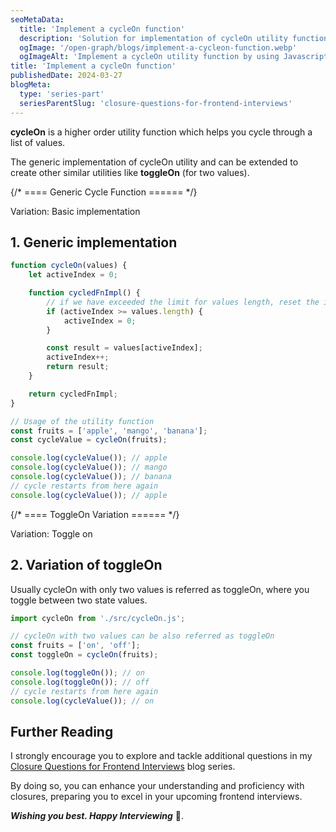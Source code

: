 ```yaml
---
seoMetaData:
  title: 'Implement a cycleOn function'
  description: 'Solution for implementation of cycleOn utility function question using closures asked in frontend interviews.'
  ogImage: '/open-graph/blogs/implement-a-cycleon-function.webp'
  ogImageAlt: 'Implement a cycleOn utility function by using Javascript closures.'
title: 'Implement a cycleOn function'
publishedDate: 2024-03-27
blogMeta:
  type: 'series-part'
  seriesParentSlug: 'closure-questions-for-frontend-interviews'
---
```


**cycleOn** is a higher order utility function which helps you cycle through a list of values.

The generic implementation of cycleOn utility and can be extended to create other similar utilities like **toggleOn** (for two values).

{/* ==== Generic Cycle Function ====== */}

<section>
<SubHeading>Variation: Basic implementation</SubHeading>

## 1. Generic implementation

```js title="./src/cycleOn.js"
function cycleOn(values) {
	let activeIndex = 0;

	function cycledFnImpl() {
		// if we have exceeded the limit for values length, reset the index
		if (activeIndex >= values.length) {
			activeIndex = 0;
		}

		const result = values[activeIndex];
		activeIndex++;
		return result;
	}

	return cycledFnImpl;
}

// Usage of the utility function
const fruits = ['apple', 'mango', 'banana'];
const cycleValue = cycleOn(fruits);

console.log(cycleValue()); // apple
console.log(cycleValue()); // mango
console.log(cycleValue()); // banana
// cycle restarts from here again
console.log(cycleValue()); // apple
```

</section>

{/* ==== ToggleOn Variation ====== */}

<section>

<SubHeading>Variation: Toggle on</SubHeading>
## 2. Variation of toggleOn

Usually cycleOn with only two values is referred as toggleOn, where you toggle between two state values.

```js title="./src/toggleOn.js"
import cycleOn from './src/cycleOn.js';

// cycleOn with two values can be also referred as toggleOn
const fruits = ['on', 'off'];
const toggleOn = cycleOn(fruits);

console.log(toggleOn()); // on
console.log(toggleOn()); // off
// cycle restarts from here again
console.log(cycleValue()); // on
```

</section>

## Further Reading

I strongly encourage you to explore and tackle additional questions in my [Closure Questions for Frontend Interviews](/blog/closure-questions-for-frontend-interviews/ 'Find more question on closures in the closure questions for frontend Interviews blog series') blog series.

By doing so, you can enhance your understanding and proficiency with closures, preparing you to excel in your upcoming frontend interviews.

**_Wishing you best. Happy Interviewing_** 🫡.
